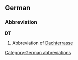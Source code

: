 ==German==

===Abbreviation===
'''DT'''

# Abbreviation of [[Dachterrasse]]

[[Category:German abbreviations]]